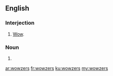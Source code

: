 ==English==

===Interjection===
{{en-interj}}

# {{context|slang|lang=en}} [[wow|Wow]].

===Noun===
{{head|en|noun plural form}}

# {{plural of|wowzer|lang=en}}

[[ar:wowzers]]
[[fr:wowzers]]
[[ku:wowzers]]
[[my:wowzers]]